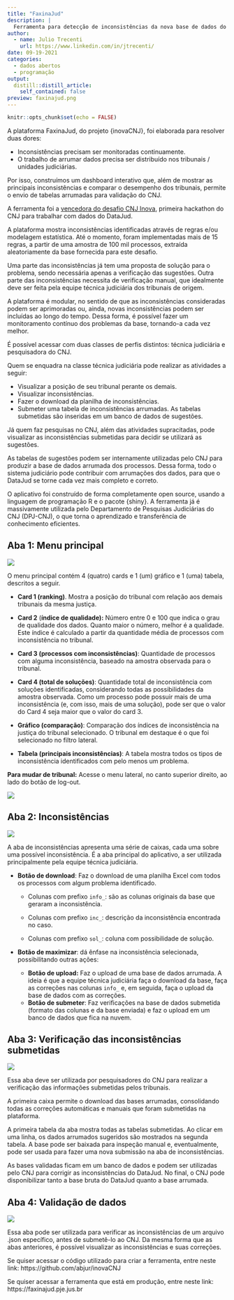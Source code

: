 ```yaml
---
title: "FaxinaJud"
description: |
  Ferramenta para detecção de inconsistências da nova base de dados do CNJ: DataJud.
author:
  - name: Julio Trecenti
    url: https://www.linkedin.com/in/jtrecenti/
date: 09-19-2021
categories:
  - dados abertos
  - programação
output:
  distill::distill_article:
    self_contained: false
preview: faxinajud.png
---
```


```r
knitr::opts_chunk$set(echo = FALSE)
```

A plataforma FaxinaJud, do projeto {inovaCNJ}, foi elaborada para resolver duas dores:

- Inconsistências precisam ser monitoradas continuamente.
- O trabalho de arrumar dados precisa ser distribuído nos tribunais / unidades judiciárias.

Por isso, construímos um dashboard interativo que, além de mostrar as principais inconsistências e comparar o desempenho dos tribunais, permite o envio de tabelas arrumadas para validação do CNJ.

A ferramenta foi a [vencedora do desafio CNJ Inova](https://enap.gov.br/pt/acontece/noticias/vencedor-no-cnj-inova-identifica-e-corrige-inconsistencias-de-dados-em-processos-judiciais), primeira hackathon do CNJ para trabalhar com dados do DataJud.

A plataforma mostra inconsistências identificadas através de regras e/ou modelagem estatística. Até o momento, foram implementadas mais de 15 regras, a partir de uma amostra de 100 mil processos, extraída aleatoriamente da base fornecida para este desafio.

Uma parte das inconsistências já tem uma proposta de solução para o problema, sendo necessária apenas a verificação das sugestões. Outra parte das inconsistências necessita de verificação manual, que idealmente deve ser feita pela equipe técnica judiciária dos tribunais de origem.

A plataforma é modular, no sentido de que as inconsistências consideradas podem ser aprimoradas ou, ainda, novas inconsistências podem ser incluídas ao longo do tempo. Dessa forma, é possível fazer um monitoramento contínuo dos problemas da base, tornando-a cada vez melhor.

É possível acessar com duas classes de perfis distintos: técnica judiciária e pesquisadora do CNJ.

Quem se enquadra na classe técnica judiciária pode realizar as atividades a seguir:

- Visualizar a posição de seu tribunal perante os demais.
- Visualizar inconsistências.
- Fazer o download da planilha de inconsistências.
- Submeter uma tabela de inconsistências arrumadas. As tabelas submetidas são inseridas em um banco de dados de sugestões.

Já quem faz pesquisas no CNJ, além das atividades supracitadas, pode visualizar as inconsistências submetidas para decidir se utilizará as sugestões.

As tabelas de sugestões podem ser internamente utilizadas pelo CNJ para produzir a base de dados arrumada dos processos. Dessa forma, todo o sistema judiciário pode contribuir com arrumações dos dados, para que o DataJud se torne cada vez mais completo e correto.

O aplicativo foi construído de forma completamente open source, usando a linguagem de programação R e o pacote {shiny}. A ferramenta já é massivamente utilizada pelo Departamento de Pesquisas Judiciárias do CNJ (DPJ-CNJ), o que torna o aprendizado e transferência de conhecimento eficientes.

## Aba 1: Menu principal

![](https://raw.githubusercontent.com/abjur/inovaCNJ/master/images/geral.gif)

O menu principal contém 4 (quatro) cards e 1 (um) gráfico e 1 (uma) tabela, descritos a seguir.

-   **Card 1 (ranking)**. Mostra a posição do tribunal com relação aos demais tribunais da mesma justiça.

-   **Card 2** (**índice de qualidade):** Número entre 0 e 100 que indica o grau de qualidade dos dados. Quanto maior o número, melhor é a qualidade. Este índice é calculado a partir da quantidade média de processos com inconsistência no tribunal.

-   **Card 3 (processos com inconsistências)**: Quantidade de processos com alguma inconsistência, baseado na amostra observada para o tribunal.

-   **Card 4 (total de soluções)**: Quantidade total de inconsistência com soluções identificadas, considerando todas as possibilidades da amostra observada. Como um processo pode possuir mais de uma inconsistência (e, com isso, mais de uma solução), pode ser que o valor do Card 4 seja maior que o valor do card 3.

-   **Gráfico (comparação)**: Comparação dos índices de inconsistência na justiça do tribunal selecionado. O tribunal em destaque é o que foi selecionado no filtro lateral.

-   **Tabela (principais inconsistências)**: A tabela mostra todos os tipos de inconsistência identificados com pelo menos um problema.

**Para mudar de tribunal:** Acesse o menu lateral, no canto superior direito, ao lado do botão de log-out.

![](https://raw.githubusercontent.com/abjur/inovaCNJ/master/images/menu_lateral.png)

## Aba 2: Inconsistências

![](https://raw.githubusercontent.com/abjur/inovaCNJ/master/images/inconsistencias.gif)

A aba de inconsistências apresenta uma série de caixas, cada uma sobre uma possível inconsistência. É a aba principal do aplicativo, a ser utilizada principalmente pela equipe técnica judiciária.

-   **Botão de download**: Faz o download de uma planilha Excel com todos os processos com algum problema identificado.

    -   Colunas com prefixo `info_`: são as colunas originais da base que geraram a inconsistência.

    -   Colunas com prefixo `inc_`: descrição da inconsistência encontrada no caso.

    -   Colunas com prefixo `sol_`: coluna com possibilidade de solução.

-   **Botão de maximizar**: dá ênfase na inconsistência selecionada, possibilitando outras ações:

    -   **Botão de upload:** Faz o upload de uma base de dados arrumada. A ideia é que a equipe técnica judiciária faça o download da base, faça as correções nas colunas `info_` e, em seguida, faça o upload da base de dados com as correções.
    -   **Botão de submeter**: Faz verificações na base de dados submetida (formato das colunas e da base enviada) e faz o upload em um banco de dados que fica na nuvem.

## Aba 3: Verificação das inconsistências submetidas

![](https://raw.githubusercontent.com/abjur/inovaCNJ/master/images/verificacao.gif)

Essa aba deve ser utilizada por pesquisadores do CNJ para realizar a verificação das informações submetidas pelos tribunais.

A primeira caixa permite o download das bases arrumadas, consolidando todas as correções automáticas e manuais que foram submetidas na plataforma.

A primeira tabela da aba mostra todas as tabelas submetidas. Ao clicar em uma linha, os dados arrumados sugeridos são mostrados na segunda tabela. A base pode ser baixada para inspeção manual e, eventualmente, pode ser usada para fazer uma nova submissão na aba de inconsistências.

As bases validadas ficam em um banco de dados e podem ser utilizadas pelo CNJ para corrigir as inconsistências do DataJud. No final, o CNJ pode disponibilizar tanto a base bruta do DataJud quanto a base arrumada.

## Aba 4: Validação de dados

![](https://raw.githubusercontent.com/abjur/inovaCNJ/master/images/validador_arquivos.gif)

Essa aba pode ser utilizada para verificar as inconsistências de um arquivo .json específico, antes de submetê-lo ao CNJ. Da mesma forma que as abas anteriores, é possível visualizar as inconsistências e suas correções.


Se quiser acessar o código utilizado para criar a ferramenta, entre neste link: https://github.com/abjur/inovaCNJ

Se quiser acessar a ferramenta que está em produção, entre neste link: https://faxinajud.pje.jus.br